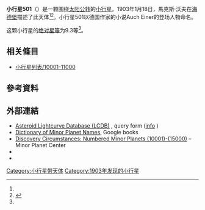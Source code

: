 {{Infobox planet
 | minorplanet     = yes
 | name            = 501 Urhixidur
 | background      = #D6D6D6
 | image = 
 | image_size      = 
 | caption         =
 | discovery_ref   =  <ref name="MPC-object" />
 | discoverer      = [[馬克斯·沃夫|馬克斯·沃夫]]
 | discovery_site  = [[海德堡|海德堡]]
 | discovered      = 1903年1月18日
 | mpc_name        = 501 Urhixidur
 | alt_names       = 501 Urhixidur
 | pronounced      = 
 | named_after     = <ref name="MPC-object" />
 | mp_category     = [[主帶小行星|主帶小行星]] <ref name="MPC-object" /><ref name="jpldata" />
 | orbit_ref       = <ref name="a">[http://ssd.jpl.nasa.gov/sbdb.cgi?sstr=501 501] {{Wayback|url=http://ssd.jpl.nasa.gov/sbdb.cgi?sstr=501 |date=20140902010820 }}，小行星數據庫瀏覽器（JPL Small-Body Database Browser）－[[美国国家航空航天局|美国国家航空航天局]]喷气推进实验室</ref>
 | epoch           = 2018-03-23.0（[[儒略日|JD]] 2458200.5）
 | uncertainty     = 0
 | observation_arc = 
 | aphelion = {{convert|3.607|AU|km|3|abbr=on|lk=out}}
 | perihelion      = {{convert|2.7170145|AU|km|3|abbr=on}}
 | semimajor       = 3.1620038
 | eccentricity    = 0.1407302
 | period          = 5.62[[儒略年|yr]]
 | mean_anomaly    = 305.07361[[度|°]]
 | mean_motion     = {{Deg2DMS|0.17529130|sup=ms}} / day
 | inclination     = 20.83814
 | asc_node        = 357.25851°
 | arg_peri        = 355.98105
 | mean_diameter   = 
 | rotation        = 
 | albedo          =
 | spectral_type   =
 | abs_magnitude   = 9.3<ref name="jpldata" />
}}
'''小行星501'''（{{lang-en|501 Urhixidur}}）是一颗围绕[[太阳|太阳]][[公转|公转]]的[[小行星|小行星]]。1903年1月18日，馬克斯·沃夫在[[海德堡|海德堡]]描述了此天体<ref name="a" /><ref>{{cite news|title=小行星列表|url=http://cfa-www.harvard.edu/iau/lists/NumberedMPs.txt|accessdate=2018-10-19|newspaper=哈佛大学|archive-date=2008-05-17|archive-url=https://web.archive.org/web/20080517010638/http://cfa-www.harvard.edu/iau/lists/NumberedMPs.txt|dead-url=no}}</ref>。小行星501以德国作家{{le|弗里德利希·特奥里多尔·费希尔|Friedrich Theodor Vischer}}的小说Auch Einer的登场人物命名。

这颗小行星的[[绝对星等|绝对星等]]为9.3等<ref name="a" />。

== 相关條目 ==
*[[小行星列表/10001-11000|小行星列表/10001-11000]]

== 參考資料 ==
{{reflist|refs=

<ref name="jpldata">{{cite web
 |type         = 2018-01-26 last obs.
 |title        = JPL Small-Body Database Browser:501 Urhixidur-501 Urhixidur
 |url          = https://ssd.jpl.nasa.gov/sbdb.cgi?sstr=501
 |publisher    = [[Jet_Propulsion_Laboratory|Jet Propulsion Laboratory]]
 |accessdate   = 28 March 2018
 |archive-date = 2020-08-03
 |archive-url  = https://web.archive.org/web/20200803090629/https://ssd.jpl.nasa.gov/sbdb.cgi?sstr=501
 |dead-url     = no
}}</ref>

<ref name="MPC-object">{{cite web
  |title      = 501 Urhixidur
  |work      = Minor Planet Center
  |url      = https://www.minorplanetcenter.net/db_search/show_object?object_id=501
  |accessdate      = 28 March 2018
  |archive-date      = 2016-03-04
  |archive-url      = https://web.archive.org/web/20160304112240/http://www.minorplanetcenter.net/db_search/show_object?object_id=501
  |dead-url      = no
  }}</ref>

}}

==  外部連結 ==
* [http://www.minorplanet.info/PHP/lcdbsummaryquery.php Asteroid Lightcurve Database (LCDB)] {{Wayback|url=http://www.minorplanet.info/PHP/lcdbsummaryquery.php |date=20171210173955 }}, query form ([http://www.minorplanet.info/lightcurvedatabase.html info] {{Wayback|url=http://www.minorplanet.info/lightcurvedatabase.html |date=20171216050541 }})
* [https://books.google.com/books?id=aeAg1X7afOoC&pg Dictionary of Minor Planet Names], Google books
* [http://www.minorplanetcenter.net/iau/lists/NumberedMPs010001.html Discovery Circumstances: Numbered Minor Planets (10001)-(15000)] {{Wayback|url=http://www.minorplanetcenter.net/iau/lists/NumberedMPs010001.html |date=20180612162317 }} – Minor Planet Center
* {{AstDys|501}}
* {{JPL small body}}

{{Minor Planet Number|[[小行星500|小行星500]]|[[小行星502|小行星502]]}}
{{小天体}}

[[Category:小行星带天体|Category:小行星带天体]]
[[Category:1903年发现的小行星|Category:1903年发现的小行星]]